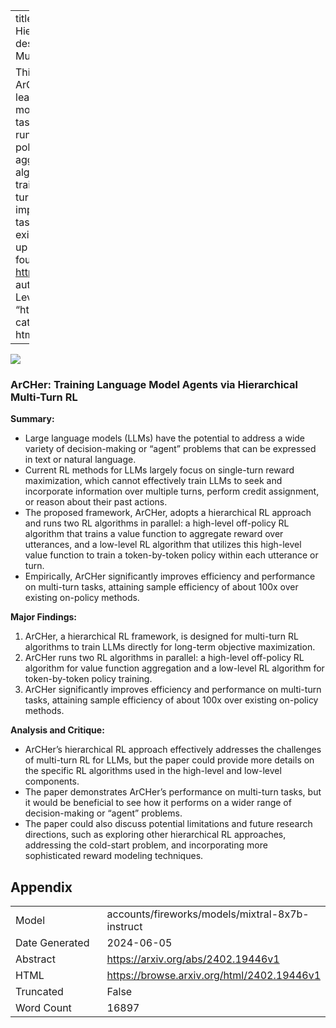 
---
title: "ArCHer: Training Language Model Agents via Hierarchical Multi-Turn RL"
id: "2402.19446v1"
description: "ArCHer: Hierarchical RL for Efficient Multi-turn Decision-Making with LLMs

This paper proposes a new algorithmic framework, ArCHer, for developing multi-turn reinforcement learning (RL) algorithms for fine-tuning large language models (LLMs) in goal-directed decision-making tasks. ArCHer adopts a hierarchical RL approach, running two RL algorithms in parallel: a high-level off-policy RL algorithm that trains a value function to aggregate reward over utterances, and a low-level RL algorithm that utilizes this high-level value function to train a token-by-token policy within each utterance or turn. The paper finds that ArCHer significantly improves efficiency and performance on multi-turn tasks, with a sample efficiency of about 100x over existing on-policy methods, and benefits from scaling up model capacity. The project page and code can be found at <https://yifeizhou02.github.io/archer.io/> and <https://github.com/YifeiZhou02/ArCHer>, respectively."
author: Yifei Zhou, Andrea Zanette, Jiayi Pan, Sergey Levine, Aviral Kumar
date: "2024-02-29"
image: "https://browse.arxiv.org/html/2402.19446v1/x1.png"
categories: ['hci', 'production', 'architectures']
format:
  html:
    code-overflow: wrap
---

![](https://browse.arxiv.org/html/2402.19446v1/x1.png)

### ArCHer: Training Language Model Agents via Hierarchical Multi-Turn RL

**Summary:**

- Large language models (LLMs) have the potential to address a wide variety of decision-making or "agent" problems that can be expressed in text or natural language.
- Current RL methods for LLMs largely focus on single-turn reward maximization, which cannot effectively train LLMs to seek and incorporate information over multiple turns, perform credit assignment, or reason about their past actions.
- The proposed framework, ArCHer, adopts a hierarchical RL approach and runs two RL algorithms in parallel: a high-level off-policy RL algorithm that trains a value function to aggregate reward over utterances, and a low-level RL algorithm that utilizes this high-level value function to train a token-by-token policy within each utterance or turn.
- Empirically, ArCHer significantly improves efficiency and performance on multi-turn tasks, attaining sample efficiency of about 100x over existing on-policy methods.

**Major Findings:**

1. ArCHer, a hierarchical RL framework, is designed for multi-turn RL algorithms to train LLMs directly for long-term objective maximization.
2. ArCHer runs two RL algorithms in parallel: a high-level off-policy RL algorithm for value function aggregation and a low-level RL algorithm for token-by-token policy training.
3. ArCHer significantly improves efficiency and performance on multi-turn tasks, attaining sample efficiency of about 100x over existing on-policy methods.

**Analysis and Critique:**

- ArCHer's hierarchical RL approach effectively addresses the challenges of multi-turn RL for LLMs, but the paper could provide more details on the specific RL algorithms used in the high-level and low-level components.
- The paper demonstrates ArCHer's performance on multi-turn tasks, but it would be beneficial to see how it performs on a wider range of decision-making or "agent" problems.
- The paper could also discuss potential limitations and future research directions, such as exploring other hierarchical RL approaches, addressing the cold-start problem, and incorporating more sophisticated reward modeling techniques.

## Appendix

|          |          |
|----------|----------|
| Model     | accounts/fireworks/models/mixtral-8x7b-instruct       |
| Date Generated     | 2024-06-05       |
| Abstract | [https://arxiv.org/abs/2402.19446v1](https://arxiv.org/abs/2402.19446v1)        |
| HTML     | [https://browse.arxiv.org/html/2402.19446v1](https://browse.arxiv.org/html/2402.19446v1)       |
| Truncated       | False       |
| Word Count       | 16897       |